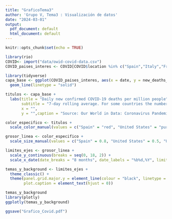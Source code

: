 ```yaml
---
title: "GraficoTema3"
author: 'Grupo V, Tema3 : Visualización de datos'
date: "2024-03-01"
output:
  pdf_document: default
  html_document: default
---
```


```r
knitr::opts_chunk$set(echo = TRUE)
```

```r
library(rio)
COVID<- import("data/owid-covid-data.csv")
COVID_paises_interes <- COVID[COVID$location %in% c("Spain","Italy","France","Germany","Canada","Japan","United States","United Kingdom"),]

library(tidyverse)
capa_base <- ggplot(COVID_paises_interes, aes(x = date, y = new_deaths_smoothed_per_million, color = location, size = location)) +
  geom_line(linetype = "solid")

titulos <- capa_base +
  labs(title = "Daily new confirmed COVID-19 deaths per million people",
       subtitle = "7-day rolling average. For some countries the number of confirmed deaths.\nThis testing as challenges in the attribution of the cause of death.",
       x = "", 
       y = "",caption = "Source: Our World in Data: Coronavirus Pandemic (COVID-19)")

color_especifico <- titulos +
  scale_color_manual(values = c("Spain" = "red", "United States" = "purple", "United Kingdom" = "pink", "Japan" = "darkgrey", "Canada" = "brown", "France" = "orange", "Germany" = "darkgreen", "Italy" = "lightblue"))

grosor_linea <- color_especifico +
  scale_size_manual(values = c("Spain" = 0.8, "United States" = 0.5, "United Kingdom" = 0.5, "Japan" = 0.5, "Canada" = 0.5, "France" = 0.5, "Germany" = 0.5, "Italy" = 0.5))

limites_ejes <- grosor_linea +
  scale_y_continuous(breaks = seq(0, 18, 2)) +
  scale_x_date(date_breaks = "8 months", date_labels = "%b%d,%Y", limits = c(min(COVID_paises_interes$date), max(COVID_paises_interes$date)))

temas_y_background <- limites_ejes +
  theme_classic() +
  theme(panel.grid.major.y = element_line(colour = "black", linetype = "dashed"), panel.grid.minor = element_blank())+ theme(plot.caption.position = "plot",
        plot.caption = element_text(hjust = 0))

temas_y_background
library(plotly)
ggplotly(temas_y_background)

ggsave("Grafico_Covid.pdf")

```

